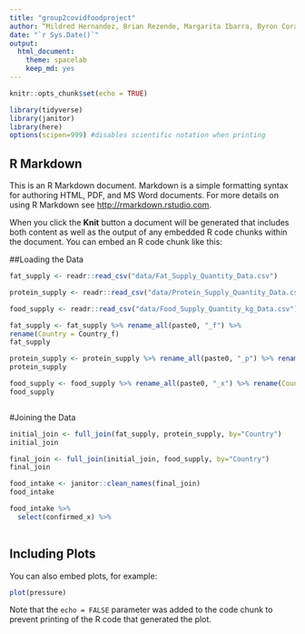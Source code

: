 ```yaml
---
title: "group2covidfoodproject"
author: “Mildred Hernandez, Brian Rezende, Margarita Ibarra, Byron Corado”
date: "`r Sys.Date()`"
output:
  html_document: 
    theme: spacelab
    keep_md: yes
---
```


```r
knitr::opts_chunk$set(echo = TRUE)
```

```r
library(tidyverse)
library(janitor)
library(here)
options(scipen=999) #disables scientific notation when printing
```

## R Markdown

This is an R Markdown document. Markdown is a simple formatting syntax for authoring HTML, PDF, and MS Word documents. For more details on using R Markdown see <http://rmarkdown.rstudio.com>.

When you click the **Knit** button a document will be generated that includes both content as well as the output of any embedded R code chunks within the document. You can embed an R code chunk like this:

##Loading the Data

```r
fat_supply <- readr::read_csv("data/Fat_Supply_Quantity_Data.csv")
```

```r
protein_supply <- readr::read_csv("data/Protein_Supply_Quantity_Data.csv")
```

```r
food_supply <- readr::read_csv("data/Food_Supply_Quantity_kg_Data.csv")
```

```r
fat_supply <- fat_supply %>% rename_all(paste0, "_f") %>%
rename(Country = Country_f)
fat_supply
```


```r
protein_supply <- protein_supply %>% rename_all(paste0, "_p") %>% rename(Country = Country_p)
protein_supply
```


```r
food_supply <- food_supply %>% rename_all(paste0, "_x") %>% rename(Country = Country_x)
food_supply
```


```r

```

#Joining the Data
```r
initial_join <- full_join(fat_supply, protein_supply, by="Country")
initial_join
```

```r
final_join <- full_join(initial_join, food_supply, by="Country")
final_join
```

```r
food_intake <- janitor::clean_names(final_join)
food_intake
```
```r
food_intake %>%
  select(confirmed_x) %>%
  
```

## Including Plots

You can also embed plots, for example:

```r
plot(pressure)
```

Note that the `echo = FALSE` parameter was added to the code chunk to prevent printing of the R code that generated the plot.
